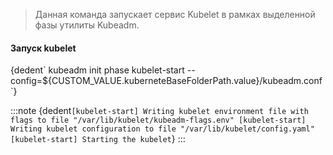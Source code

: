 

> Данная команда запускает сервис Kubelet в рамках выделенной фазы утилиты Kubeadm.


<h4>Запуск kubelet</h4>
<CodeBlock language="bash">
    {dedent`
        kubeadm init phase kubelet-start --config=${CUSTOM_VALUE.kuberneteBaseFolderPath.value}/kubeadm.conf
    `}
</CodeBlock>

:::note
<CodeBlock language="bash">
    {dedent`
        [kubelet-start] Writing kubelet environment file with flags to file "/var/lib/kubelet/kubeadm-flags.env"
        [kubelet-start] Writing kubelet configuration to file "/var/lib/kubelet/config.yaml"
        [kubelet-start] Starting the kubelet
    `}
</CodeBlock>
:::
